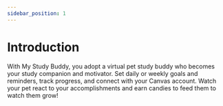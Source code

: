 ```yaml
---
sidebar_position: 1
---
```

# Introduction

With My Study Buddy, you adopt a virtual pet study buddy who becomes your study companion and motivator. Set daily or weekly goals and reminders, track progress, and connect with your Canvas account. Watch your pet react to your accomplishments and earn candies to feed them to watch them grow!